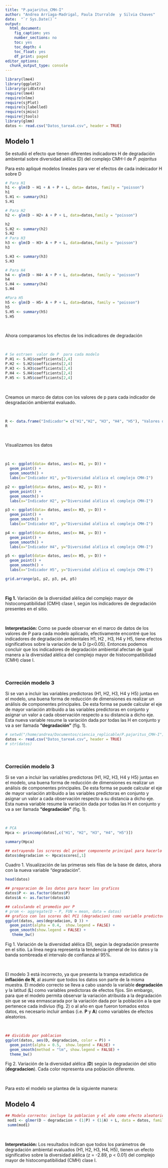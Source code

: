 ```yaml
---
title: "P.pajaritus_CMH-I"
author: "Andrea Arriaga-Madrigal, Paula Iturralde  y Silvia Chaves"
date:  "`r Sys.Date()`"
output:
  html_document:
    fig_caption: yes
    number_sections: no
    toc: yes
    toc_depth: 4
    toc_float: yes
    df_print: paged
editor_options: 
  chunk_output_type: console
---
```




```r

library(lme4)
library(ggplot2)
library(gridExtra)
require(lme4)
require(nlme)
require(sjPlot)
require(sjlabelled)
require(sjmisc)
require(jtools)
library(glmm)
datos <- read.csv("Datos_tarea4.csv", header = TRUE)


```

## Modelo 1 

Se estudió el efecto que tienen diferentes indicadores H de degradación ambiental sobre  diversidad alélica (D) del complejo CMH-I de *P. pajaritus*

Para esto apliqué modelos lineales para ver el efectos de cada indeicador H sobre D

```r
# Para H1
h1 <- glm(D ~ H1 + A + P + L, data= datos, family = "poisson")
h1
S.H1 <- summary(h1)
S.H1

# Para H2
h2 <- glm(D ~ H2+ A + P + L, data=datos,family = "poisson")

h2
S.H2 <- summary(h2)
S.H2
# Para H3
h3 <- glm(D ~ H3+ A + P + L, data=datos,family = "poisson")
h3

S.H3 <- summary(h3)
S.H3

# Para H4
h4 <- glm(D ~ H4+ A + P + L, data=datos, family = "poisson")
h4
S.H4 <- summary(h4) 
S.H4

#Para H5 
h5 <- glm(D ~ H5+ A + P + L, data=datos, family = "poisson")
h5
S.H5 <- summary(h5) 
S.H5
```

&nbsp;  

Ahora comparamos los efectos de los indicadores  de degradación 

&nbsp;  

```r
# Se estraen  valor de P  para cada modelo 
P.H1 <- S.H1$coefficients[2,4]
P.H2 <- S.H2$coefficients[2,4]
P.H3 <- S.H3$coefficients[2,4]
P.H4 <- S.H4$coefficients[2,4]
P.H5 <- S.H5$coefficients[2,4]

```

&nbsp;  

Creamos un marco de datos con los valores de p  para cada indicador de desgradación ambiental evaluado.

&nbsp;  


```r
R <- data.frame("Indicador"= c("H1","H2", "H3", "H4", "H5"), "Valores de P"=c(P.H1, P.H2, P.H3, P.H4, P.H5))
R

```

&nbsp;  

Visualizamos los datos  

&nbsp;  

```r
p1 <- ggplot(data= datos, aes(x= H1, y= D)) +
  geom_point() +
  geom_smooth() + 
  labs(x="Indicador H1", y="Diversidad alélica el complejo CMH-I")

p2 <- ggplot(data= datos, aes(x= H2, y= D)) +
  geom_point() +
  geom_smooth() + 
  labs(x="Indicador H2", y="Diversidad alélica el complejo CMH-I")

p3 <- ggplot(data= datos, aes(x= H3, y= D)) +
  geom_point() +
  geom_smooth() + 
  labs(x="Indicador H3", y="Diversidad alélica el complejo CMH-I")

p4 <- ggplot(data= datos, aes(x= H4, y= D)) +
  geom_point() +
  geom_smooth() + 
  labs(x="Indicador H4", y="Diversidad alélica el complejo CMH-I")

p5 <- ggplot(data= datos, aes(x= H5, y= D)) +
  geom_point() +
  geom_smooth() + 
  labs(x="Indicador H5", y="Diversidad alélica el complejo CMH-I")
```


```r

grid.arrange(p1, p2, p3, p4, p5)

```

&nbsp;  

**Fig 1.** Variación de la diversidad alélica del complejo mayor de histocompatibilidad (CMH) clase I, según los indicadores de degradación presentes en el sitio.  


&nbsp;  

**Interpretación: ** Como se puede observar en el marco de datos  de los valores de P para cada modelo aplicado, efectivamente encontré que los indicadores de degradación  ambientales H1, H2 , H3, H4 y H5, tiene efectos  significativos  sobre la variación de la D (p<0.05). Entonces podemos concluir que  los indicadores de degradación ambiental  afectan de igual manera  a la diversidad alélica del complejo mayor de histocompatibilidad (CMH) clase I.


&nbsp;

### Correción modelo 3

Si se van a incluir las variables predictoras (H1, H2, H3, H4 y H5) juntas en el modelo, una buena forma de reducción de dimensiones es realizar un análisis de componentes principales. De esta forma se puede calcular el eje de mayor variación atribuido a las variables predictoras en conjunto y asignar un valor a cada observación respecto a su distancia a dicho eje. Esta nueva variable resume la variación dada por todas las H en conjunto y va a ser llamada **"degradación"** (fig. 1).

```r
# setwd("/home/andrea/Documentos/ciencia_replicable/P.pajaritus_CMH-I")
datos <- read.csv("Datos_tarea4.csv", header = TRUE)
# str(datos)
```

&nbsp;

### Correción modelo 3

Si se van a incluir las variables predictoras (H1, H2, H3, H4 y H5) juntas en el modelo, una buena forma de reducción de dimensiones es realizar un análisis de componentes principales. De esta forma se puede calcular el eje de mayor variación atribuido a las variables predictoras en conjunto y asignar un valor a cada observación respecto a su distancia a dicho eje. Esta nueva variable resume la variación dada por todas las H en conjunto y va a ser llamada **"degradación"** (fig. 1).

&nbsp;

```r
# PCA
Hpca <- princomp(datos[,c("H1", "H2", "H3", "H4", "H5")])

summary(Hpca)

## extrayendo los scrores del primer componente principal para hacerlo una nueva variable que agrupa todas las H
datos$degradacion <- Hpca$scores[,1]
```


Cuadro 1. Visualización de las primeras seis filas de la base de datos, ahora con la nueva variable "degradación".

```r
head(datos)
```


```r
## preparacion de los datos para hacer los graficos
datos$P <- as.factor(datos$P)
datos$A <- as.factor(datos$A)

## calculando el promedio por P
# prom <- aggregate(D ~ P, FUN = mean, data = datos)
## grafico con los scores del PC1 (degradacion) como variable predictora
ggplot(datos, aes(degradacion, D )) +
  geom_point(alpha = 0.4,  show.legend = FALSE) + 
  geom_smooth(show.legend = FALSE) +
   theme_bw()
```



Fig 1. Variación de la diversidad alélica (D), según la degradación presente en el sitio. La línea negra representa la tendencia general de los datos y la banda sombreada el intervalo de confianza al 95%.

&nbsp;

El modelo 3 está incorrecto, ya que presenta la trampa estadística de **inflación de N**, al asumir que todos los datos son parte de la misma muestra. El modelo correcto se lleva a cabo usando la variable **degradación** y la latitud (**L**) como variables predictoras de efectos fijos. Sin embargo, para que el modelo permita observar la variación atribuida a la degradación sin que se vea enmascarada por la variación dada por la población a la que pertenece cada indiviuo (fig. 2) o al año en que fueron tomados estos datos, es necesario incluir ambas (i.e. **P** y **A**) como variables de efectos aleatorios. 


&nbsp;

```r
## dividido por poblacion
ggplot(datos, aes(D, degradacion, color = P)) +
  geom_point(alpha = 0.5,  show.legend = FALSE) + 
  geom_smooth(method = "lm", show.legend = FALSE) + 
  theme_bw()
```

Fig 2. Variación de la diversidad alélica (**D**) según la degradación del sitio (**degradacion**). Cada color representa una población diferente.

&nbsp;

Para esto el modelo se plantea de la siguiente manera:

## Modelo 4

```r
## Modelo correcto: incluye la poblacion y el año como efecto aleatorio
 mod1 <- glmer(D ~ degradacion + (1|P) + (1|A) + L, data = datos, family = "poisson")
 summ(mod1)
```

&nbsp;

**Interpretación:** Los resultados indican que todos los parámetros de degradación ambiental evaluados (H1, H2, H3, H4, H5), tienen un efecto significativo sobre la diversidad alélica (z = -2.89, p < 0.01) del complejo mayor de histocompatibilidad (CMH) clase I.

&nbsp;


